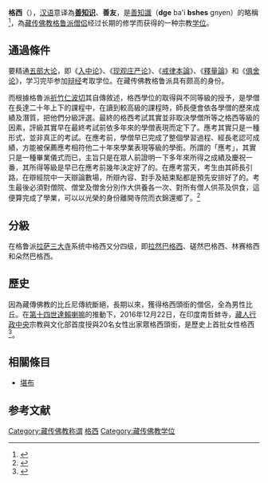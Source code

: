 {{藏传佛教}}
'''格西'''（{{Bo|z=དགེ་བཤེས།|w=dge bshes|t=gé-shé|p=gêxê}}），[[汉语|汉语]]意译為'''[[善知识|善知识]]'''、'''善友'''，是[[善知識|善知識]]（'''dge''' ba'i '''bshes''' gnyen）的略稱<ref>{{cite|url=http://hc.hcu.edu.tw/userfiles/file/paper11/03.pdf|title=中世紀印度的系統知識及其載體：論書(Śāstra)、見(Darśana)及班智達 (Paṇḍita)|author=劉宇光|publisher=《世界宗教學刊》(Journal of World Religion) 第六期|year=2006|pages=39-84|accessdate=2019-03-10|archive-date=2021-04-21|archive-url=https://web.archive.org/web/20210421000300/http://hc.hcu.edu.tw/userfiles/file/paper11/03.pdf|dead-url=no}}</ref>，為[[藏传佛教|藏传佛教]][[格鲁派|格鲁派]][[僧侣|僧侣]]经过长期的修学而获得的一种宗教[[学位|学位]]。

== 通過條件 ==
要精通[[五部大论|五部大论]]，即《[[入中论|入中论]]》、《[[现观庄严论|现观庄严论]]》、《[[戒律本論|戒律本論]]》、《[[釋量論|釋量論]]》和《[[俱舍论|俱舍论]]》，学习完毕参加[[辩经|辩经]]考取学位。在藏传佛教格鲁派具有颇高的身份。

而根據格魯派[[祈竹仁波切|祈竹仁波切]]其自傳敘述，格西學位的取得與不同等級的授予，是學僧在長達二十年上下的課程中，在讀到較高級的課程時，師長便會依各學僧的歷來成績及潛質，把他們分級評選。最終的格西考試其實並非取決學僧所等之格西等級的因素，評級其實早在最終考試前依多年來的學僧表現而定下了。應考其實只是一種形式，並非真正的考試。在應考前，學僧早已完成了整個學習過程、經長老認可成績，方能被保薦應考相符他二十年來學業表現等級的學銜。所謂的「應考」，其實只是一種畢業儀式而已，主旨只是在眾人前證明一下多年來所得之成績及慶祝一番，其所得等級是早已在應考前幾年決定好了的。在應考當天，考生由其師長引路，在辯經院中一天辯論數場，所辯內容、對手及結束點都是預先安排好了的。考生最後必須對僧院、僧堂及僧舍分別作大供養各一次、對所有僧人供茶及供食，這便算完成了學業，可以以光榮的身份離開寺院而衣錦還鄉了。<ref>{{cite news|title=大藏寺祈竹仁寶哲自傳《浪丐心淚》|url=http://www.b-i-a.net/iblphk/books/book15_7_b5.html|accessdate=2020-09-06|agency=大藏寺祈竹仁寶哲著作及下載|date=2020-09-06|archive-date=2018-10-20|archive-url=https://web.archive.org/web/20181020233843/http://www.b-i-a.net/iblphk/books/book15_7_b5.html|dead-url=no}}</ref>
== 分級 ==
在格鲁派[[拉萨三大寺|拉萨三大寺]]系统中格西又分四级，即[[拉然巴格西|拉然巴格西]]、磋然巴格西、林赛格西和朵然巴格西。
==歷史==
因為藏傳佛教的比丘尼傳統斷絕，長期以來，獲得格西頭銜的僧侶，全為男性比丘。在[[第十四世達賴喇嘛|第十四世達賴喇嘛]]的推動下，2016年12月22日，在印度南哲蚌寺，[[藏人行政中央|藏人行政中央]]宗教與文化部首度授與20名女性出家眾格西頭銜，是歷史上首批女性格西<ref>{{cite news|title=西藏诞生首批女格西 达赖喇嘛吁利用所学利众|url=http://www.vot.org/cn/%E8%A5%BF%E8%97%8F%E8%AF%9E%E7%94%9F%E9%A6%96%E6%89%B9%E5%A5%B3%E6%A0%BC%E8%A5%BF-%E8%BE%BE%E8%B5%96%E5%96%87%E5%98%9B%E5%90%81%E5%88%A9%E7%94%A8%E6%89%80%E5%AD%A6%E5%88%A9%E4%BC%97/|accessdate=2016-12-22|agency=西藏之声|date=2016-12-22|archive-date=2016-12-22|archive-url=https://web.archive.org/web/20161222223427/http://www.vot.org/cn/%E8%A5%BF%E8%97%8F%E8%AF%9E%E7%94%9F%E9%A6%96%E6%89%B9%E5%A5%B3%E6%A0%BC%E8%A5%BF-%E8%BE%BE%E8%B5%96%E5%96%87%E5%98%9B%E5%90%81%E5%88%A9%E7%94%A8%E6%89%80%E5%AD%A6%E5%88%A9%E4%BC%97/|dead-url=no}}</ref>。

==相關條目==
* [[堪布|堪布]]

== 参考文献 ==
{{Reflist}}

{{DEFAULTSORT:Geshe}}
[[Category:藏传佛教称谓|Category:藏传佛教称谓]]
[[Category:格西|]]
[[Category:藏传佛教学位|Category:藏传佛教学位]]